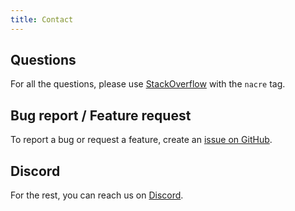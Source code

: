 ```yaml
---
title: Contact
---
```


## Questions

For all the questions, please use [StackOverflow](https://stackoverflow.com/questions/tagged/nacre) with the `nacre` tag.

## Bug report / Feature request

To report a bug or request a feature, create an [issue on GitHub](https://github.com/nacresh/nacre/issues).

## Discord

For the rest, you can reach us on [Discord](https://discord.gg/AdVQfgqGBn).

